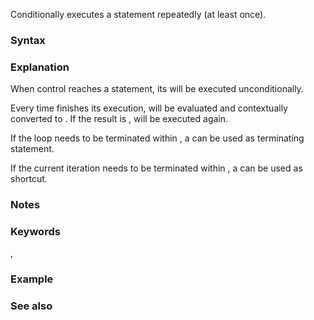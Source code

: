 {{title|{{tt|do}}-{{tt|while}} loop}}
{{cpp/language/statements/navbar}}
Conditionally executes a statement repeatedly (at least once).

===Syntax===
{{sdsc begin}}
{{sdsc|{{spar optional|attr}} {{ttb|do}} {{spar|statement}} {{ttb|while (}} {{spar|expression}} {{ttb|);}}}}
{{sdsc end}}

{{par begin}}
{{par|{{spar|attr}}|{{mark since c++11}} any number of {{rlp|attributes}}}}
{{par|{{spar|expression}}|an {{rlp|expressions|expression}}}}
{{par|{{spar|statement}}|a {{rlp|statements|statement}} (typically a compound statement)}}
{{par end}}

===Explanation===
When control reaches a {{c/core|do}} statement, its {{spar|statement}} will be executed unconditionally.

Every time {{spar|statement}} finishes its execution, {{spar|expression}} will be evaluated and contextually converted to {{c/core|bool}}. If the result is {{c|true}}, {{spar|statement}} will be executed again.

If the loop needs to be terminated within {{spar|statement}}, a {{rlp|break|{{c/core|break}} statement}} can be used as terminating statement.

If the current iteration needs to be terminated within {{spar|statement}}, a {{rlp|continue|{{c/core|continue}} statement}} can be used as shortcut.

===Notes===
{{cpp/language/process guarantee note}}

===Keywords===
{{ltt|cpp/keyword/do}},
{{ltt|cpp/keyword/while}}

===Example===
{{example
|code=
#include &lt;algorithm&gt;
#include &lt;iostream&gt;
#include &lt;string&gt;

int main()
{
    int j = 2;
    do // compound statement is the loop body
    {
        j += 2;
        std::cout &lt;&lt; j &lt;&lt; ' ';
    }
    while (j &lt; 9);
    std::cout &lt;&lt; '\n';
    
    // common situation where do-while loop is used
    std::string s = "aba";
    std::sort(s.begin(), s.end());
    
    do std::cout &lt;&lt; s &lt;&lt; '\n'; // expression statement is the loop body
    while (std::next_permutation(s.begin(), s.end()));
}
|output=
4 6 8 10
aab
aba
baa
}}

===See also===
{{dsc begin}}
{{dsc see c|c/language/do|do-while}}
{{dsc end}}

{{langlinks|de|es|fr|it|ja|pt|ru|zh}}